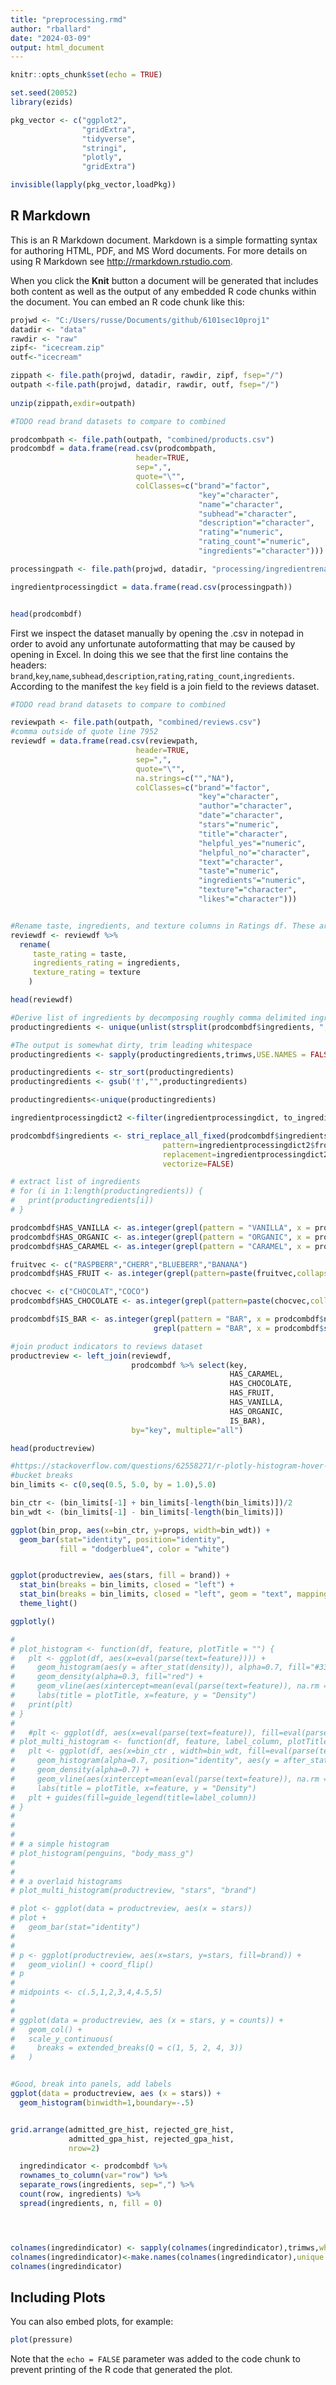 ```yaml
---
title: "preprocessing.rmd"
author: "rballard"
date: "2024-03-09"
output: html_document
---
```


```r
knitr::opts_chunk$set(echo = TRUE)

set.seed(20052)
library(ezids)

pkg_vector <- c("ggplot2",
                "gridExtra",
                "tidyverse",
                "stringi",
                "plotly",
                "gridExtra")

invisible(lapply(pkg_vector,loadPkg))
```

## R Markdown

This is an R Markdown document. Markdown is a simple formatting syntax for authoring HTML, PDF, and MS Word documents. For more details on using R Markdown see <http://rmarkdown.rstudio.com>.

When you click the **Knit** button a document will be generated that includes both content as well as the output of any embedded R code chunks within the document. You can embed an R code chunk like this:

```r

projwd <- "C:/Users/russe/Documents/github/6101sec10proj1"
datadir <- "data"
rawdir <- "raw"
zipf<- "icecream.zip"
outf<-"icecream"

zippath <- file.path(projwd, datadir, rawdir, zipf, fsep="/")
outpath <-file.path(projwd, datadir, rawdir, outf, fsep="/") 
  
unzip(zippath,exdir=outpath)
```

```r
#TODO read brand datasets to compare to combined

prodcombpath <- file.path(outpath, "combined/products.csv")
prodcombdf = data.frame(read.csv(prodcombpath,
                            header=TRUE,
                            sep=",",
                            quote="\"",
                            colClasses=c("brand"="factor",
                                          "key"="character",
                                          "name"="character",
                                          "subhead"="character",
                                          "description"="character",
                                          "rating"="numeric",
                                          "rating_count"="numeric",
                                          "ingredients"="character")))

processingpath <- file.path(projwd, datadir, "processing/ingredientrenamedict.csv" )

ingredientprocessingdict = data.frame(read.csv(processingpath))


head(prodcombdf)
```
First we inspect the dataset manually by opening the .csv in notepad in order to avoid any unfortunate autoformatting that may be caused by opening in Excel. In doing this we see that the first line contains the headers: `brand`,`key`,`name`,`subhead`,`description`,`rating`,`rating_count`,`ingredients`. According to the manifest the `key` field is a join field to the reviews dataset.

```r
#TODO read brand datasets to compare to combined

reviewpath <- file.path(outpath, "combined/reviews.csv")
#comma outside of quote line 7952
reviewdf = data.frame(read.csv(reviewpath,
                            header=TRUE,
                            sep=",",
                            quote="\"",
                            na.strings=c("","NA"),
                            colClasses=c("brand"="factor",
                                          "key"="character",
                                          "author"="character",
                                          "date"="character",
                                          "stars"="numeric",
                                          "title"="character",
                                          "helpful_yes"="numeric",
                                          "helpful_no"="character",
                                          "text"="character",
                                          "taste"="numeric",
                                          "ingredients"="numeric",
                                          "texture"="character",
                                          "likes"="character")))


#Rename taste, ingredients, and texture columns in Ratings df. These are also integer 5 point ratings.
reviewdf <- reviewdf %>% 
  rename(
     taste_rating = taste,
     ingredients_rating = ingredients,
     texture_rating = texture 
    )

head(reviewdf)
```


```r

#Derive list of ingredients by decomposing roughly comma delimited ingredient list field
productingredients <- unique(unlist(strsplit(prodcombdf$ingredients, ",")))

#The output is somewhat dirty, trim leading whitespace
productingredients <- sapply(productingredients,trimws,USE.NAMES = FALSE)

productingredients <- str_sort(productingredients)
productingredients <- gsub('†',"",productingredients)

productingredients<-unique(productingredients)

ingredientprocessingdict2 <-filter(ingredientprocessingdict, to_ingredient != "")

prodcombdf$ingredients <- stri_replace_all_fixed(prodcombdf$ingredients,
                                  pattern=ingredientprocessingdict2$from_ingredient,
                                  replacement=ingredientprocessingdict2$to_ingredient,
                                  vectorize=FALSE)

# extract list of ingredients
# for (i in 1:length(productingredients)) {
#   print(productingredients[i])
# } 

```

```r


prodcombdf$HAS_VANILLA <- as.integer(grepl(pattern = "VANILLA", x = prodcombdf$ingredients))
prodcombdf$HAS_ORGANIC <- as.integer(grepl(pattern = "ORGANIC", x = prodcombdf$ingredients))
prodcombdf$HAS_CARAMEL <- as.integer(grepl(pattern = "CARAMEL", x = prodcombdf$ingredients))

fruitvec <- c("RASPBERR","CHERR","BLUEBERR","BANANA")
prodcombdf$HAS_FRUIT <- as.integer(grepl(pattern=paste(fruitvec,collapse="|"), x=prodcombdf$ingredients))

chocvec <- c("CHOCOLAT","COCO")
prodcombdf$HAS_CHOCOLATE <- as.integer(grepl(pattern=paste(chocvec,collapse="|"), x=prodcombdf$ingredients))

prodcombdf$IS_BAR <- as.integer(grepl(pattern = "BAR", x = prodcombdf$name) | 
                                grepl(pattern = "BAR", x = prodcombdf$subhead))

```




```r
#join product indicators to reviews dataset
productreview <- left_join(reviewdf,
                           prodcombdf %>% select(key,
                                                 HAS_CARAMEL,
                                                 HAS_CHOCOLATE,
                                                 HAS_FRUIT,
                                                 HAS_VANILLA,
                                                 HAS_ORGANIC,
                                                 IS_BAR),
                           by="key", multiple="all")

head(productreview)
```

```r
#https://stackoverflow.com/questions/62558271/r-plotly-histogram-hover-text
#bucket breaks
bin_limits <- c(0,seq(0.5, 5.0, by = 1.0),5.0)

bin_ctr <- (bin_limits[-1] + bin_limits[-length(bin_limits)])/2
bin_wdt <- (bin_limits[-1] - bin_limits[-length(bin_limits)])

ggplot(bin_prop, aes(x=bin_ctr, y=props, width=bin_wdt)) + 
  geom_bar(stat="identity", position="identity", 
           fill = "dodgerblue4", color = "white")


ggplot(productreview, aes(stars, fill = brand)) +
  stat_bin(breaks = bin_limits, closed = "left") +
  stat_bin(breaks = bin_limits, closed = "left", geom = "text", mapping = aes(stars, label = ..count..), inherit.aes = FALSE, vjust = -.5) +
  theme_light()

ggplotly()

# 
# plot_histogram <- function(df, feature, plotTitle = "") {
#   plt <- ggplot(df, aes(x=eval(parse(text=feature)))) +
#     geom_histogram(aes(y = after_stat(density)), alpha=0.7, fill="#33AADE", color="black") +
#     geom_density(alpha=0.3, fill="red") +
#     geom_vline(aes(xintercept=mean(eval(parse(text=feature)), na.rm = T)), color="black", linetype="dashed", size=1) +
#     labs(title = plotTitle, x=feature, y = "Density") 
#   print(plt)
# }
# 
#   #plt <- ggplot(df, aes(x=eval(parse(text=feature)), fill=eval(parse(text=label_column)))) +
# plot_multi_histogram <- function(df, feature, label_column, plotTitle = "") {
#   plt <- ggplot(df, aes(x=bin_ctr , width=bin_wdt, fill=eval(parse(text=label_column)))) +    
#     geom_histogram(alpha=0.7, position="identity", aes(y = after_stat(density)), color="black") +
#     geom_density(alpha=0.7) +
#     geom_vline(aes(xintercept=mean(eval(parse(text=feature)), na.rm = T)), color="black", linetype="dashed", size=1) +
#     labs(title = plotTitle, x=feature, y = "Density")
#   plt + guides(fill=guide_legend(title=label_column))
# }
# 
# 
# 
# # a simple histogram
# plot_histogram(penguins, "body_mass_g")
# 
# 
# # a overlaid histograms
# plot_multi_histogram(productreview, "stars", "brand")

```


```r
# plot <- ggplot(data = productreview, aes(x = stars))
# plot +
#   geom_bar(stat="identity")
# 
# 
# p <- ggplot(productreview, aes(x=stars, y=stars, fill=brand)) + 
#   geom_violin() + coord_flip()
# p
# 
# midpoints <- c(.5,1,2,3,4,4.5,5)
# 
# 
# ggplot(data = productreview, aes (x = stars, y = counts)) + 
#   geom_col() +
#   scale_y_continuous(
#     breaks = extended_breaks(Q = c(1, 5, 2, 4, 3))
#   )


#Good, break into panels, add labels
ggplot(data = productreview, aes (x = stars)) + 
  geom_histogram(binwidth=1,boundary=-.5) 


grid.arrange(admitted_gre_hist, rejected_gre_hist,
             admitted_gpa_hist, rejected_gpa_hist,
             nrow=2)

```

```r
  ingredindicator <- prodcombdf %>% 
  rownames_to_column(var="row") %>% 
  separate_rows(ingredients, sep=",") %>% 
  count(row, ingredients) %>% 
  spread(ingredients, n, fill = 0)




colnames(ingredindicator) <- sapply(colnames(ingredindicator),trimws,which="both",USE.NAMES = FALSE)
colnames(ingredindicator)<-make.names(colnames(ingredindicator),unique = TRUE)
colnames(ingredindicator)
```



## Including Plots

You can also embed plots, for example:

```r
plot(pressure)
```

Note that the `echo = FALSE` parameter was added to the code chunk to prevent printing of the R code that generated the plot.
